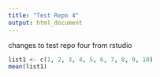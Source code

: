 ```yaml
---
title: "Test Repo 4"
output: html_document
---
```

changes to test repo four from rstudio
 
```r
list1 <- c(1, 2, 3, 4, 5, 6, 7, 8, 9, 10)
mean(list1)
```
